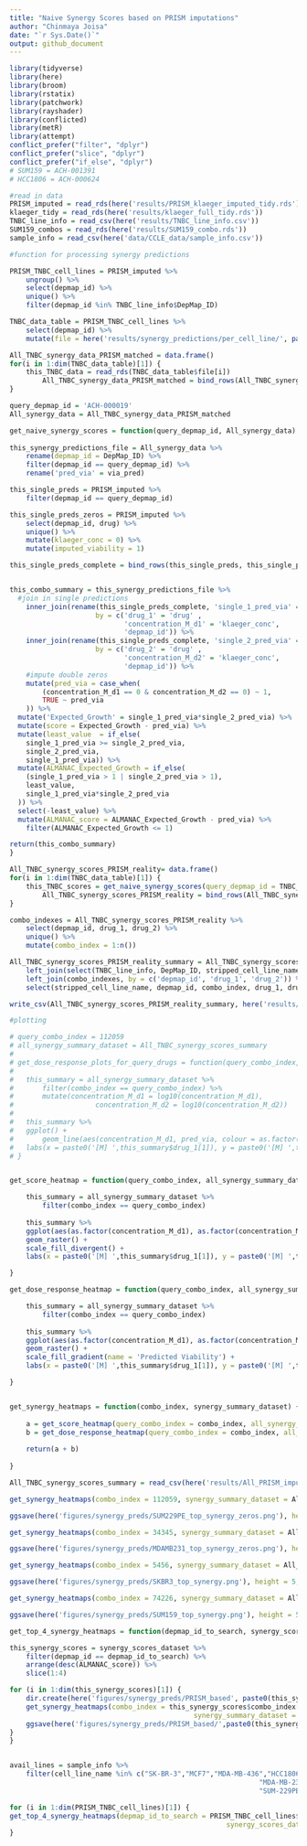 ```yaml
---
title: "Naive Synergy Scores based on PRISM imputations"
author: "Chinmaya Joisa"
date: "`r Sys.Date()`"
output: github_document
---
```


```r
library(tidyverse)
library(here)
library(broom)
library(rstatix)
library(patchwork)
library(rayshader)
library(conflicted)
library(metR)
library(attempt)
conflict_prefer("filter", "dplyr")
conflict_prefer("slice", "dplyr")
conflict_prefer("if_else", "dplyr")
# SUM159 = ACH-001391
# HCC1806 = ACH-000624
```


```r
#read in data
PRISM_imputed = read_rds(here('results/PRISM_klaeger_imputed_tidy.rds'))
klaeger_tidy = read_rds(here('results/klaeger_full_tidy.rds'))
TNBC_line_info = read_csv(here('results/TNBC_line_info.csv'))
SUM159_combos = read_rds(here('results/SUM159_combo.rds'))
sample_info = read_csv(here('data/CCLE_data/sample_info.csv'))
```

```r
#function for processing synergy predictions

PRISM_TNBC_cell_lines = PRISM_imputed %>% 
	ungroup() %>% 
	select(depmap_id) %>% 
	unique() %>% 
	filter(depmap_id %in% TNBC_line_info$DepMap_ID)

TNBC_data_table = PRISM_TNBC_cell_lines %>% 
	select(depmap_id) %>% 
	mutate(file = here('results/synergy_predictions/per_cell_line/', paste0(depmap_id, '.rds')))

All_TNBC_synergy_data_PRISM_matched = data.frame()
for(i in 1:dim(TNBC_data_table)[1]) {
	this_TNBC_data = read_rds(TNBC_data_table$file[i])
		All_TNBC_synergy_data_PRISM_matched = bind_rows(All_TNBC_synergy_data_PRISM_matched, this_TNBC_data)
}

query_depmap_id = 'ACH-000019'
All_synergy_data = All_TNBC_synergy_data_PRISM_matched

get_naive_synergy_scores = function(query_depmap_id, All_synergy_data) {
 
this_synergy_predictions_file = All_synergy_data %>%
	rename(depmap_id = DepMap_ID) %>% 
	filter(depmap_id == query_depmap_id) %>% 
	rename('pred_via' = via_pred)

this_single_preds = PRISM_imputed %>% 
	filter(depmap_id == query_depmap_id)

this_single_preds_zeros = PRISM_imputed %>% 
	select(depmap_id, drug) %>% 
	unique() %>% 
	mutate(klaeger_conc = 0) %>% 
	mutate(imputed_viability = 1)

this_single_preds_complete = bind_rows(this_single_preds, this_single_preds_zeros)


this_combo_summary = this_synergy_predictions_file %>%
  #join in single predictions
	inner_join(rename(this_single_preds_complete, 'single_1_pred_via' = imputed_viability), 
					 by = c('drug_1' = 'drug' ,
					        'concentration_M_d1' = 'klaeger_conc', 
					        'depmap_id')) %>% 
	inner_join(rename(this_single_preds_complete, 'single_2_pred_via' = imputed_viability), 
					 by = c('drug_2' = 'drug' ,
					        'concentration_M_d2' = 'klaeger_conc', 
					        'depmap_id')) %>% 
	#impute double zeros
	mutate(pred_via = case_when(
		(concentration_M_d1 == 0 & concentration_M_d2 == 0) ~ 1,
		TRUE ~ pred_via
	)) %>% 
  mutate('Expected_Growth' = single_1_pred_via*single_2_pred_via) %>% 
  mutate(score = Expected_Growth - pred_via) %>% 
  mutate(least_value  = if_else(
    single_1_pred_via >= single_2_pred_via,
    single_2_pred_via,
    single_1_pred_via)) %>% 
  mutate(ALMANAC_Expected_Growth = if_else(
    (single_1_pred_via > 1 | single_2_pred_via > 1), 
    least_value,
    single_1_pred_via*single_2_pred_via
  )) %>% 
  select(-least_value) %>% 
  mutate(ALMANAC_score = ALMANAC_Expected_Growth - pred_via) %>% 
	filter(ALMANAC_Expected_Growth <= 1)

return(this_combo_summary)
}
```

```r
All_TNBC_synergy_scores_PRISM_reality= data.frame()
for(i in 1:dim(TNBC_data_table)[1]) {
	this_TNBC_scores = get_naive_synergy_scores(query_depmap_id = TNBC_data_table$depmap_id[i], All_synergy_data = All_TNBC_synergy_data)
		All_TNBC_synergy_scores_PRISM_reality = bind_rows(All_TNBC_synergy_scores_PRISM_reality, this_TNBC_scores)
}

combo_indexes = All_TNBC_synergy_scores_PRISM_reality %>% 
	select(depmap_id, drug_1, drug_2) %>% 
	unique() %>% 
	mutate(combo_index = 1:n())

All_TNBC_synergy_scores_PRISM_reality_summary = All_TNBC_synergy_scores_PRISM_reality %>% 
	left_join(select(TNBC_line_info, DepMap_ID, stripped_cell_line_name), by = c('depmap_id' = 'DepMap_ID')) %>% 
	left_join(combo_indexes, by = c('depmap_id', 'drug_1', 'drug_2')) %>% 
	select(stripped_cell_line_name, depmap_id, combo_index, drug_1, drug_2, concentration_M_d1, concentration_M_d2, pred_via, single_1_pred_via, single_2_pred_via, ALMANAC_Expected_Growth, ALMANAC_score)

write_csv(All_TNBC_synergy_scores_PRISM_reality_summary, here('results/All_PRISM_imputed_based_complete_TNBC_lines_synergy_scores.csv'))
```


```r
#plotting

# query_combo_index = 112059
# all_synergy_summary_dataset = All_TNBC_synergy_scores_summary
# 
# get_dose_response_plots_for_query_drugs = function(query_combo_index, all_synergy_summary_dataset) {
# 
# 	this_summary = all_synergy_summary_dataset %>%
# 		filter(combo_index == query_combo_index) %>% 
# 		mutate(concentration_M_d1 = log10(concentration_M_d1),
# 					 concentration_M_d2 = log10(concentration_M_d2))
# 	
# 	this_summary %>% 
# 	ggplot() +
# 		geom_line(aes(concentration_M_d1, pred_via, colour = as.factor(concentration_M_d2))) +   scale_color_viridis_d() 
# 	labs(x = paste0('[M] ',this_summary$drug_1[1]), y = paste0('[M] ',this_summary$drug_2[1]), title = paste0(this_summary$drug_1[1],"+",this_summary$drug_2[1],' ALMANAC Score Heatmap'))
# }


get_score_heatmap = function(query_combo_index, all_synergy_summary_dataset) {

	this_summary = all_synergy_summary_dataset %>%
		filter(combo_index == query_combo_index)
	
	this_summary %>% 
	ggplot(aes(as.factor(concentration_M_d1), as.factor(concentration_M_d2), fill = ALMANAC_score)) +
	geom_raster() +
	scale_fill_divergent() +
	labs(x = paste0('[M] ',this_summary$drug_1[1]), y = paste0('[M] ',this_summary$drug_2[1]), title = paste0(this_summary$drug_1[1],"+",this_summary$drug_2[1],' ALMANAC Scores'))

}

get_dose_response_heatmap = function(query_combo_index, all_synergy_summary_dataset) {

	this_summary = all_synergy_summary_dataset %>%
		filter(combo_index == query_combo_index)
	
	this_summary %>% 
	ggplot(aes(as.factor(concentration_M_d1), as.factor(concentration_M_d2), fill = pred_via)) +
	geom_raster() +
	scale_fill_gradient(name = 'Predicted Viability') +
	labs(x = paste0('[M] ',this_summary$drug_1[1]), y = paste0('[M] ',this_summary$drug_2[1]), title = paste0(this_summary$drug_1[1],"+",this_summary$drug_2[1],' Dose Responses'))

}


get_synergy_heatmaps = function(combo_index, synergy_summary_dataset) {
	
	a = get_score_heatmap(query_combo_index = combo_index, all_synergy_summary_dataset = synergy_summary_dataset)
	b = get_dose_response_heatmap(query_combo_index = combo_index, all_synergy_summary_dataset = synergy_summary_dataset)
	
	return(a + b)
	
}
```

```r

All_TNBC_synergy_scores_summary = read_csv(here('results/All_PRISM_imputed_based_complete_TNBC_lines_synergy_scores.csv'))

get_synergy_heatmaps(combo_index = 112059, synergy_summary_dataset = All_TNBC_synergy_scores_summary)

ggsave(here('figures/synergy_preds/SUM229PE_top_synergy_zeros.png'), height = 5, width = 15)

get_synergy_heatmaps(combo_index = 34345, synergy_summary_dataset = All_TNBC_synergy_scores_summary)

ggsave(here('figures/synergy_preds/MDAMB231_top_synergy_zeros.png'), height = 5, width = 15)

get_synergy_heatmaps(combo_index = 5456, synergy_summary_dataset = All_TNBC_synergy_scores_summary)

ggsave(here('figures/synergy_preds/SKBR3_top_synergy.png'), height = 5, width = 15)

get_synergy_heatmaps(combo_index = 74226, synergy_summary_dataset = All_TNBC_synergy_scores_summary)

ggsave(here('figures/synergy_preds/SUM159_top_synergy.png'), height = 5, width = 15)

```

```r
get_top_4_synergy_heatmaps = function(depmap_id_to_search, synergy_scores_dataset) {

this_synergy_scores = synergy_scores_dataset %>% 
	filter(depmap_id == depmap_id_to_search) %>% 
	arrange(desc(ALMANAC_score)) %>% 
	slice(1:4)

for (i in 1:dim(this_synergy_scores)[1]) {
	dir.create(here('figures/synergy_preds/PRISM_based', paste0(this_synergy_scores$stripped_cell_line_name[i])), showWarnings = F)
	get_synergy_heatmaps(combo_index = this_synergy_scores$combo_index[i], 
											 synergy_summary_dataset = All_TNBC_synergy_scores_PRISM_reality_summary)
	ggsave(here('figures/synergy_preds/PRISM_based/',paste0(this_synergy_scores$stripped_cell_line_name[i],"/"), paste0('top_',i,'_',this_synergy_scores$stripped_cell_line_name[i],'_synergy.png')), height = 5, width = 15)
}
}


avail_lines = sample_info %>% 
	filter(cell_line_name %in% c("SK-BR-3","MCF7","MDA-MB-436","HCC1806",
															 "MDA-MB-231","BT-474","SUM-149PT","SUM-159PT",
															 "SUM-229PE"))

for (i in 1:dim(PRISM_TNBC_cell_lines)[1]) {
get_top_4_synergy_heatmaps(depmap_id_to_search = PRISM_TNBC_cell_lines$depmap_id[i], 
													 synergy_scores_dataset = All_TNBC_synergy_scores_PRISM_reality_summary)
}
```




